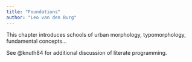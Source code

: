 ```yaml
---
title: "Foundations"
author: "Leo van den Burg"
---
```


This chapter introduces schools of urban morphology, typomorphology, fundamental concepts...

See @knuth84 for additional discussion of literate programming.
